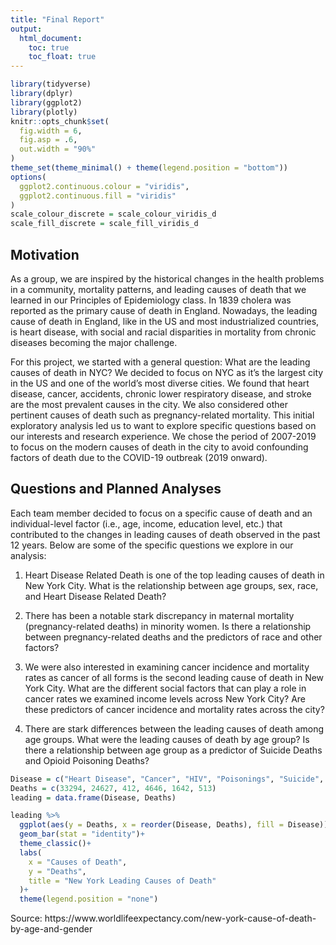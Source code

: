 ```yaml
---
title: "Final Report"
output: 
  html_document:
    toc: true
    toc_float: true
---
```

```r
library(tidyverse)
library(dplyr)
library(ggplot2)
library(plotly)
knitr::opts_chunk$set(
  fig.width = 6,
  fig.asp = .6,
  out.width = "90%"
)
theme_set(theme_minimal() + theme(legend.position = "bottom"))
options(
  ggplot2.continuous.colour = "viridis",
  ggplot2.continuous.fill = "viridis"
)
scale_colour_discrete = scale_colour_viridis_d
scale_fill_discrete = scale_fill_viridis_d
```

## Motivation

As a group, we are inspired by the historical changes in the health problems in a community, mortality patterns, and leading causes of death that we learned in our Principles of Epidemiology class. In 1839 cholera was reported as the primary cause of death in England. Nowadays, the leading cause of death in England, like in the US and most industrialized countries, is heart disease, with social and racial disparities in mortality from chronic diseases becoming the major challenge.

For this project, we started with a general question: What are the leading causes of death in NYC? We decided to focus on NYC as it’s the largest city in the US and one of the world’s most diverse cities. We found that heart disease, cancer, accidents, chronic lower respiratory disease, and stroke are the most prevalent causes in the city. We also considered other pertinent causes of death such as pregnancy-related mortality. This initial exploratory analysis led us to want to explore specific questions based on our interests and research experience. We chose the period of 2007-2019 to focus on the modern causes of death in the city to avoid confounding factors of death due to the COVID-19 outbreak (2019 onward).  

## Questions and Planned Analyses

Each team member decided to focus on a specific cause of death and an individual-level factor (i.e., age, income, education level, etc.) that contributed to the changes in leading causes of death observed in the past 12 years. Below are some of the specific questions we explore in our analysis: 

1. Heart Disease Related Death is one of the top leading causes of death in New York City. What is the relationship between age groups, sex, race, and Heart Disease Related Death?

2. There has been a notable stark discrepancy in maternal mortality (pregnancy-related deaths) in minority women. Is there a relationship between pregnancy-related deaths and the predictors of race and other factors?

3. We were also interested in examining cancer incidence and mortality rates as cancer of all forms is the second leading cause of death in New York City. What are the different social factors that can play a role in cancer rates we examined income levels across New York City? Are these predictors of cancer incidence and mortality rates across the city?

4. There are stark differences between the leading causes of death among age groups. What were the leading causes of death by age group? Is there a relationship between age group as a predictor of Suicide Deaths and Opioid Poisoning Deaths? 

```r
Disease = c("Heart Disease", "Cancer", "HIV", "Poisonings", "Suicide", "Maternal Mortality")
Deaths = c(33294, 24627, 412, 4646, 1642, 513)
leading = data.frame(Disease, Deaths) 
```

```r
leading %>% 
  ggplot(aes(y = Deaths, x = reorder(Disease, Deaths), fill = Disease))+
  geom_bar(stat = "identity")+
  theme_classic()+
  labs(
    x = "Causes of Death",
    y = "Deaths",
    title = "New York Leading Causes of Death"
  )+
  theme(legend.position = "none")
```

Source: https://www.worldlifeexpectancy.com/new-york-cause-of-death-by-age-and-gender

